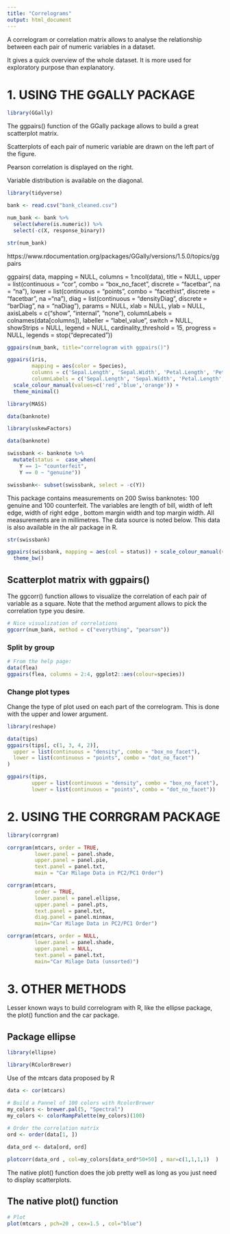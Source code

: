 ---
title: "Correlograms"
output: html_document
---


A correlogram or correlation matrix allows to analyse the relationship between each pair of numeric variables in a dataset. 

It gives a quick overview of the whole dataset. It is more used for exploratory purpose than explanatory.



# 1. USING THE GGALLY PACKAGE


```{r}
library(GGally)
```

The ggpairs() function of the GGally package allows to build a great scatterplot matrix.

Scatterplots of each pair of numeric variable are drawn on the left part of the figure. 

Pearson correlation is displayed on the right.

Variable distribution is available on the diagonal.



```{r}
library(tidyverse)
```

```{r}
bank <- read.csv("bank_cleaned.csv")
```

```{r}
num_bank <- bank %>% 
  select(where(is.numeric)) %>% 
  select(-c(X, response_binary))
```

```{r}
str(num_bank)
```





https://www.rdocumentation.org/packages/GGally/versions/1.5.0/topics/ggpairs

ggpairs(
  data,
  mapping = NULL,
  columns = 1:ncol(data),
  title = NULL,
  upper = list(continuous = "cor", combo = "box_no_facet", discrete = "facetbar", na = "na"),
  lower = list(continuous = "points", combo = "facethist", discrete = "facetbar", na ="na"),
  diag = list(continuous = "densityDiag", discrete = "barDiag", na = "naDiag"),
  params = NULL,
  xlab = NULL,
  ylab = NULL,
  axisLabels = c("show", "internal", "none"),
  columnLabels = colnames(data[columns]),
  labeller = "label_value",
  switch = NULL,
  showStrips = NULL,
  legend = NULL,
  cardinality_threshold = 15,
  progress = NULL,
  legends = stop("deprecated"))







```{r}
ggpairs(num_bank, title="correlogram with ggpairs()") 
```


```{r, fig.width= 10, fig.height= 7.5}
ggpairs(iris, 
        mapping = aes(color = Species),
        columns = c('Sepal.Length', 'Sepal.Width', 'Petal.Length', 'Petal.Width', 'Species'), 
        columnLabels = c('Sepal.Length', 'Sepal.Width', 'Petal.Length', 'Petal.Width', 'Species')) + 
  scale_colour_manual(values=c('red','blue','orange')) +
  theme_minimal()
```
```{r}

library(MASS)
```
```{r}
data(banknote)
```


```{r}
library(uskewFactors)
```

```{r}
data(banknote)
```

```{r}
swissbank <- banknote %>% 
  mutate(status =  case_when(
    Y == 1~ "counterfeit", 
    Y == 0 ~ "genuine"))

swissbank<- subset(swissbank, select = -c(Y))
```

This package contains measurements on 200 Swiss banknotes: 100 genuine and 100 counterfeit. The variables are length of bill, width of left edge, width of right edge , bottom margin width and top margin width. All measurements are in millimetres. The data source is noted below. This data is also available in the alr package in R.


```{r}
str(swissbank)
```



```{r, fig.height= 7.5, fig.width= 15}
ggpairs(swissbank, mapping = aes(col = status)) + scale_colour_manual(values=c('blue','orange')) +
  theme_bw()
```


## Scatterplot matrix with ggpairs()


The ggcorr() function allows to visualize the correlation of each pair of variable as a square. Note that the method argument allows to pick the correlation type you desire.

```{r}
# Nice visualization of correlations
ggcorr(num_bank, method = c("everything", "pearson")) 
```

### Split by group

```{r}
# From the help page:
data(flea)
ggpairs(flea, columns = 2:4, ggplot2::aes(colour=species)) 
```

### Change plot types
Change the type of plot used on each part of the correlogram. This is done with the upper and lower argument.

```{r}
library(reshape)
```

```{r}

data(tips)
ggpairs(tips[, c(1, 3, 4, 2)],
  upper = list(continuous = "density", combo = "box_no_facet"),
  lower = list(continuous = "points", combo = "dot_no_facet")
)
```



```{r, fig.height= 10, fig.width= 15}
ggpairs(tips,
        upper = list(continuous = "density", combo = "box_no_facet"),
        lower = list(continuous = "points", combo = "dot_no_facet"))
```




# 2. USING THE CORRGRAM PACKAGE

```{r}
library(corrgram)
```

```{r, fig.height= 7.5, fig.width= 10}
corrgram(mtcars, order = TRUE, 
         lower.panel = panel.shade, 
         upper.panel = panel.pie, 
         text.panel = panel.txt, 
         main = "Car Milage Data in PC2/PC1 Order") 
```
```{r, fig.height= 7.5, fig.width= 10}
corrgram(mtcars, 
         order = TRUE, 
         lower.panel = panel.ellipse, 
         upper.panel = panel.pts, 
         text.panel = panel.txt, 
         diag.panel = panel.minmax, 
         main="Car Milage Data in PC2/PC1 Order") 
```

```{r, fig.height= 7.5, fig.width= 10}
corrgram(mtcars, order = NULL, 
         lower.panel = panel.shade, 
         upper.panel = NULL, 
         text.panel = panel.txt, 
         main="Car Milage Data (unsorted)")
```

# 3. OTHER METHODS

Lesser known ways to build correlogram with R, like the ellipse package, the plot() function and the car package.

## Package ellipse

```{r}
library(ellipse)
```
```{r}
library(RColorBrewer)
```

Use of the mtcars data proposed by R

```{r}
data <- cor(mtcars)
```

```{r}
# Build a Pannel of 100 colors with RcolorBrewer
my_colors <- brewer.pal(5, "Spectral")
my_colors <- colorRampPalette(my_colors)(100)
 
# Order the correlation matrix
ord <- order(data[1, ])

data_ord <- data[ord, ord]

plotcorr(data_ord , col=my_colors[data_ord*50+50] , mar=c(1,1,1,1)  )
```

The native plot() function does the job pretty well as long as you just need to display scatterplots.


## The native plot() function


```{r, fig.height= 7.5, fig.width= 10}
# Plot
plot(mtcars , pch=20 , cex=1.5 , col="blue")
```

























